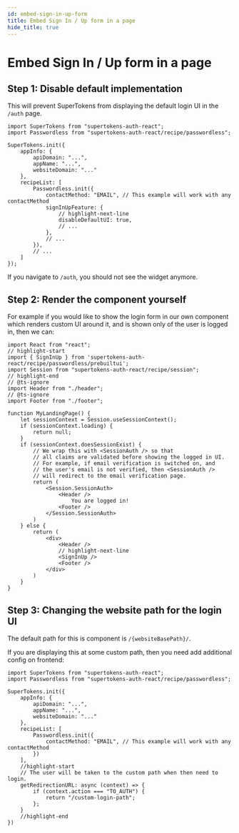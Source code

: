```yaml
---
id: embed-sign-in-up-form
title: Embed Sign In / Up form in a page
hide_title: true
---
```



# Embed Sign In / Up form in a page 

## Step 1: Disable default implementation

This will prevent SuperTokens from displaying the default login UI in the `/auth` page.

<FrontendSDKTabs>
<TabItem value="reactjs">

```tsx
import SuperTokens from "supertokens-auth-react";
import Passwordless from "supertokens-auth-react/recipe/passwordless";

SuperTokens.init({
    appInfo: {
        apiDomain: "...",
        appName: "...",
        websiteDomain: "..."
    },
    recipeList: [
        Passwordless.init({
            contactMethod: "EMAIL", // This example will work with any contactMethod
            signInUpFeature: {
                // highlight-next-line
                disableDefaultUI: true,
                // ...
            },
            // ...
        }),
        // ...
    ]
});
```

If you navigate to `/auth`, you should not see the widget anymore.

</TabItem>
</FrontendSDKTabs>

## Step 2: Render the component yourself

For example if you would like to show the login form in our own component which renders custom UI around it, and is shown only of the user is logged in, then we can:

<FrontendSDKTabs>
<TabItem value="reactjs">

```tsx
import React from "react";
// highlight-start
import { SignInUp } from 'supertokens-auth-react/recipe/passwordless/prebuiltui';
import Session from "supertokens-auth-react/recipe/session";
// highlight-end
// @ts-ignore
import Header from "./header";
// @ts-ignore
import Footer from "./footer";

function MyLandingPage() {
    let sessionContext = Session.useSessionContext();
    if (sessionContext.loading) {
        return null;
    }
    if (sessionContext.doesSessionExist) {
        // We wrap this with <SessionAuth /> so that
        // all claims are validated before showing the logged in UI.
        // For example, if email verification is switched on, and
        // the user's email is not verified, then <SessionAuth />
        // will redirect to the email verification page.
        return (
            <Session.SessionAuth>
                <Header />
                    You are logged in!
                <Footer />
            </Session.SessionAuth>
        )
    } else {
        return (
            <div>
                <Header />
                // highlight-next-line
                <SignInUp />
                <Footer />
            </div>
        )
    }
}
```
</TabItem>
</FrontendSDKTabs>

## Step 3: Changing the website path for the login UI

The default path for this is component is `/{websiteBasePath}/`.

If you are displaying this at some custom path, then you need add additional config on frontend:

<FrontendSDKTabs>
<TabItem value="reactjs">

```tsx
import SuperTokens from "supertokens-auth-react";
import Passwordless from "supertokens-auth-react/recipe/passwordless";

SuperTokens.init({
    appInfo: {
        apiDomain: "...",
        appName: "...",
        websiteDomain: "..."
    },
    recipeList: [
        Passwordless.init({
            contactMethod: "EMAIL", // This example will work with any contactMethod
        })
    ],
    //highlight-start
    // The user will be taken to the custom path when then need to login.
    getRedirectionURL: async (context) => {
        if (context.action === "TO_AUTH") {
            return "/custom-login-path";
        };
    }
    //highlight-end
})
```
</TabItem>
</FrontendSDKTabs>